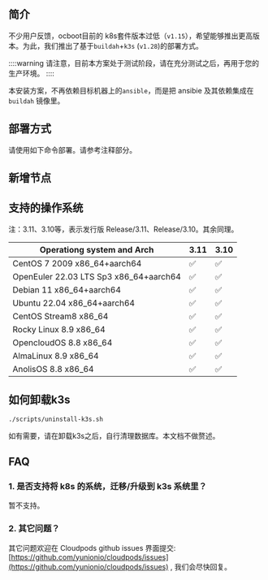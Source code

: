 
## 简介

不少用户反馈，ocboot目前的 k8s套件版本过低（`v1.15`），希望能够推出更高版本。为此，我们推出了基于`buildah`+`k3s` (`v1.28`)的部署方式。

::::warning
请注意，目前本方案处于测试阶段，请在充分测试之后，再用于您的生产环境。
::::

本安装方案，不再依赖目标机器上的`ansible`，而是把 ansibie 及其依赖集成在`buildah` 镜像里。

## 部署方式

请使用如下命令部署。请参考注释部分。


<BuildahK3S productVersion={props.productVersion} />

## 新增节点


<K3sAddNode />

## 支持的操作系统

注：3.11、3.10等，表示发行版 Release/3.11、Release/3.10。其余同理。

| Operationg system and Arch             | 3.11 | 3.10 |
| -------------------------------------- | ---- | ---- |
| CentOS 7 2009 x86_64+aarch64           | ✅    | ✅    |
| OpenEuler 22.03 LTS Sp3 x86_64+aarch64 | ✅    | ✅    |
| Debian 11 x86_64+aarch64               | ✅    | ✅    |
| Ubuntu 22.04 x86_64+aarch64            | ✅    | ✅    |
| CentOS Stream8 x86_64                  | ✅    | ✅    |
| Rocky Linux 8.9 x86_64                 | ✅    | ✅    |
| OpencloudOS 8.8 x86_64                 | ✅    | ✅    |
| AlmaLinux 8.9 x86_64                   | ✅    | ✅    |
| AnolisOS 8.8 x86_64                    | ✅    | ✅    |

## 如何卸载k3s

```bash
./scripts/uninstall-k3s.sh
```

如有需要，请在卸载k3s之后，自行清理数据库。本文档不做赘述。

## FAQ

### 1. 是否支持将 k8s 的系统，迁移/升级到 k3s 系统里？

暂不支持。

### 2. 其它问题？

其它问题欢迎在 Cloudpods github issues 界面提交: [https://github.com/yunionio/cloudpods/issues](https://github.com/yunionio/cloudpods/issues) , 我们会尽快回复。
